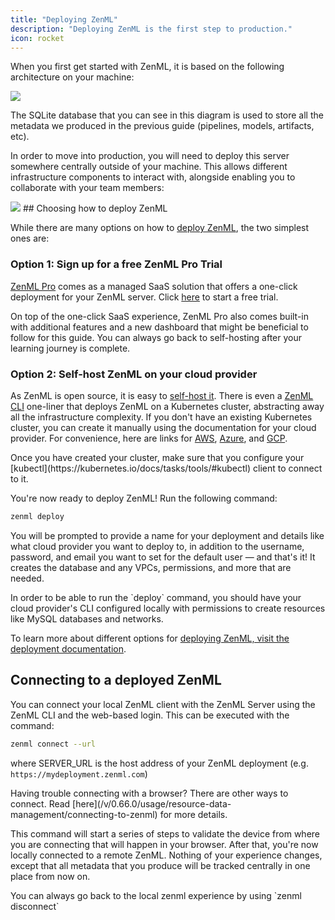 ```yaml
---
title: "Deploying ZenML"
description: "Deploying ZenML is the first step to production."
icon: rocket
---
```


When you first get started with ZenML, it is based on the following architecture on your machine:
<Frame caption="Scenario 1: ZenML default local configuration">
  <img src="/_assets/user-guide/production-guide/FScenario1.png" />
</Frame>

The SQLite database that you can see in this diagram is used to store all the metadata we produced in the previous guide (pipelines, models, artifacts, etc).

In order to move into production, you will need to deploy this server somewhere centrally outside of your machine. This allows different infrastructure components to interact with, alongside enabling you to collaborate with your team members:
<Frame caption="Scenario 3: Deployed ZenML Server
">
  <img src="/_assets/user-guide/production-guide/FScenario3.2.png" />
</Frame>
## Choosing how to deploy ZenML

While there are many options on how to [deploy ZenML](/v/0.66.0/getting-started/deploying-zenml), the two simplest ones are:

### Option 1: Sign up for a free ZenML Pro Trial

[ZenML Pro](https://zenml.io/pro) comes as a managed SaaS solution that offers a one-click deployment for your ZenML server. Click [here](https://cloud.zenml.io/?utm%5Fsource=docs&utm%5Fmedium=referral%5Flink&utm%5Fcampaign=cloud%5Fpromotion&utm%5Fcontent=signup%5Flink) to start a free trial.

On top of the one-click SaaS experience, ZenML Pro also comes built-in with additional features and a new dashboard that might be beneficial to follow for this guide. You can always go back to self-hosting after your learning journey is complete.

### Option 2: Self-host ZenML on your cloud provider

As ZenML is open source, it is easy to [self-host it](/v/0.66.0/getting-started/deploying-zenml). There is even a [ZenML CLI](/v/0.66.0/getting-started/deploying-zenml/deploy-with-zenml-cli) one-liner that deploys ZenML on a Kubernetes cluster, abstracting away all the infrastructure complexity. If you don't have an existing Kubernetes cluster, you can create it manually using the documentation for your cloud provider. For convenience, here are links for [AWS](https://docs.aws.amazon.com/eks/latest/userguide/create-cluster.html), [Azure](https://learn.microsoft.com/en-us/azure/aks/learn/quick-kubernetes-deploy-portal?tabs=azure-cli), and [GCP](https://cloud.google.com/kubernetes-engine/docs/versions/0.66.0/how-to/creating-a-zonal-cluster#before%5Fyou%5Fbegin).

<Note>
  Once you have created your cluster, make sure that you configure your [kubectl](https://kubernetes.io/docs/tasks/tools/#kubectl) client to connect to it.
</Note>

You're now ready to deploy ZenML! Run the following command:

```Bash
zenml deploy
```

You will be prompted to provide a name for your deployment and details like what cloud provider you want to deploy to, in addition to the username, password, and email you want to set for the default user — and that's it! It creates the database and any VPCs, permissions, and more that are needed.

<Info>
  In order to be able to run the `deploy` command, you should have your cloud provider's CLI configured locally with permissions to create resources like MySQL databases and networks.
</Info>

To learn more about different options for [deploying ZenML, visit the deployment documentation](/v/0.66.0/getting-started/deploying-zenml).

## Connecting to a deployed ZenML

You can connect your local ZenML client with the ZenML Server using the ZenML CLI and the web-based login. This can be executed with the command:

```Bash
zenml connect --url
```

where SERVER\_URL is the host address of your ZenML deployment (e.g. `https://mydeployment.zenml.com`)

<Info>
  Having trouble connecting with a browser? There are other ways to connect. Read [here](/v/0.66.0/usage/resource-data-management/connecting-to-zenml) for more details.
</Info>

This command will start a series of steps to validate the device from where you are connecting that will happen in your browser. After that, you're now locally connected to a remote ZenML. Nothing of your experience changes, except that all metadata that you produce will be tracked centrally in one place from now on.

<Info>
  You can always go back to the local zenml experience by using `zenml disconnect`
</Info>
